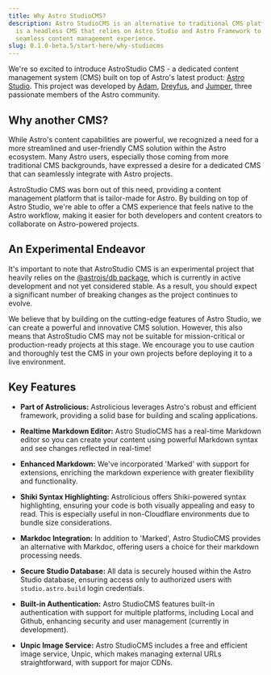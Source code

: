 ```yaml
---
title: Why Astro StudioCMS?
description: Astro StudioCMS is an alternative to traditional CMS platforms. It
  is a headless CMS that relies on Astro Studio and Astro Framework to deliver a
  seamless content management experience.
slug: 0.1.0-beta.5/start-here/why-studiocms
---
```


We're so excited to introduce AstroStudio CMS - a dedicated content management system (CMS) built on top of Astro's latest product: [Astro Studio](https://studio.astro.build). This project was developed by [Adam](https://github.com/Adammatthiesen), [Dreyfus](https://github.com/dreyfus92), and [Jumper](https://github.com/jdtjenkins), three passionate members of the Astro community.

## Why another CMS?

While Astro's content capabilities are powerful, we recognized a need for a more streamlined and user-friendly CMS solution within the Astro ecosystem. Many Astro users, especially those coming from more traditional CMS backgrounds, have expressed a desire for a dedicated CMS that can seamlessly integrate with Astro projects.

AstroStudio CMS was born out of this need, providing a content management platform that is tailor-made for Astro. By building on top of Astro Studio, we're able to offer a CMS experience that feels native to the Astro workflow, making it easier for both developers and content creators to collaborate on Astro-powered projects.

## An Experimental Endeavor

It's important to note that AstroStudio CMS is an experimental project that heavily relies on the [@astrojs/db package](https://github.com/withastro/astro/tree/main/packages/db), which is currently in active development and not yet considered stable. As a result, you should expect a significant number of breaking changes as the project continues to evolve.

We believe that by building on the cutting-edge features of Astro Studio, we can create a powerful and innovative CMS solution. However, this also means that AstroStudio CMS may not be suitable for mission-critical or production-ready projects at this stage. We encourage you to use caution and thoroughly test the CMS in your own projects before deploying it to a live environment.

## Key Features

* **Part of Astrolicious:** Astrolicious leverages Astro's robust and efficient framework, providing a solid base for building and scaling applications.

* **Realtime Markdown Editor:** Astro StudioCMS has a real-time Markdown editor so you can create your content using powerful Markdown syntax and see changes reflected in real-time!

* **Enhanced Markdown:** We've incorporated 'Marked' with support for extensions, enriching the markdown experience with greater flexibility and functionality.

* **Shiki Syntax Highlighting:** Astrolicious offers Shiki-powered syntax highlighting, ensuring your code is both visually appealing and easy to read. This is especially useful in non-Cloudflare environments due to bundle size considerations.

* **Markdoc Integration:** In addition to 'Marked', Astro StudioCMS provides an alternative with Markdoc, offering users a choice for their markdown processing needs.

* **Secure Studio Database:** All data is securely housed within the Astro Studio database, ensuring access only to authorized users with `studio.astro.build` login credentials.

* **Built-in Authentication:** Astro StudioCMS features built-in authentication with support for multiple platforms, including Local and Github, enhancing security and user management (currently in development).

* **Unpic Image Service:** Astro StudioCMS includes a free and efficient image service, Unpic, which makes managing external URLs straightforward, with support for major CDNs.
